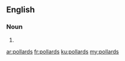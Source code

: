 ==English==

===Noun===
{{head|en}}

# {{plural of|pollard}}

[[ar:pollards]]
[[fr:pollards]]
[[ku:pollards]]
[[my:pollards]]